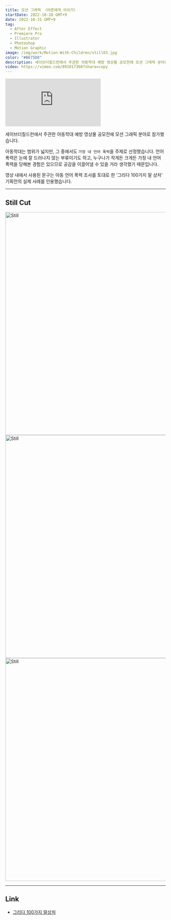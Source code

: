 ```yaml
---
title: 모션 그래픽 〈어른에게 아이가〉
startDate: 2022-10-28 GMT+9
date: 2022-10-31 GMT+9
tag:
  - After Effect
  - Premiere Pro
  - Illustrator
  - Photoshop
  - Motion Graphic
image: /img/work/Motion-With-Children/still03.jpg
color: "#B675D8"
description: 세이브더칠드런에서 주관한 아동학대 예방 영상물 공모전에 모션 그래픽 분야로 참가했습니다.
video: https://vimeo.com/891817360?share=copy
---
```


<iframe src="https://player.vimeo.com/video/891817360?badge=0&amp;autopause=0&amp;quality_selector=1&amp;player_id=0&amp;app_id=58479" frameborder="0" allow="autoplay; fullscreen; picture-in-picture" title="2022 Savethechildren Competition"></iframe>


세이브더칠드런에서 주관한 아동학대 예방 영상물 공모전에 모션 그래픽 분야로 참가했습니다.

아동학대는 범위가 넓지만, 그 중에서도 `가정 내 언어 폭력`을 주제로 선정했습니다. 언어 폭력은 눈에 잘 드러나지 않는 부류이기도 하고, 누구나가 작게든 크게든 가정 내 언어 폭력을 당해본 경험은 있으므로 공감을 이끌어낼 수 있을 거라 생각했기 때문입니다.

영상 내에서 사용된 문구는 아동 언어 폭력 조사를 토대로 한 ‘그리다 100가지 말 상처’ 기획전의 실제 사례를 인용했습니다.

---

## Still Cut

<img alt="Still" width="700" src="/img/work/Motion-With-Children/still01.jpg" />

<img alt="Still" width="700" src="/img/work/Motion-With-Children/still02.jpg" />

<img alt="Still" width="700" src="/img/work/Motion-With-Children/still03.jpg" />

---

## Link

- [그리다 100가지 말상처](https://100words.sc.or.kr/m/html/check.php)